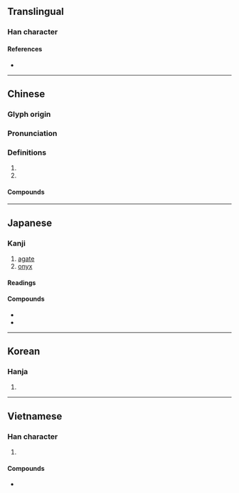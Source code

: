 {{character info}}
==Translingual==

===Han character===
{{Han char|rn=96|rad=玉|as=09|sn=13|four=12163|canj=MGVVW|ids=⿰𤣩𡿺}}

====References====
* {{Han ref|kx=0738.030|dkj=21125|dj=1148.230|hdz=21130.020|uh=7459|ud=29785|bh=B7EA|bd=47082}}

----

==Chinese==
{{zh-forms|ss=㐫}}

===Glyph origin===
{{Han etym}}

===Pronunciation===
{{zh-pron
|m=nǎo
|c=nou5
|mn=ló
|mn-t=nao2
|oc=y
|cat=
}}

===Definitions===
{{zh-hanzi}}

# {{zh-used in|瑪瑙}}
# {{zh-used in|多瑙}}

====Compounds====
{{zh-der|多瑙河|瑪瑙|瑪瑙紋}}

----

==Japanese==

===Kanji===
{{ja-kanji|grade=uc|rs=玉09}}

# [[agate]]
# [[onyx]]

====Readings====
{{ja-readings
|goon=のう<なう
|kanon=どう<だう}}

====Compounds====
* {{ja-r|縞瑪瑙|しまめのう}}
* {{ja-r|瑪瑙|めのう}}

----

==Korean==

===Hanja===
{{ko-hanja|hangeul=노|eumhun=|rv=no|mr=no|y=no}}

# {{rfdef|ko|sort=玉09}}

----

==Vietnamese==

===Han character===
{{vi-readings|reading=[[não]]|rs=玉09}}

# {{rfdef|vi|sort=玉09}}

====Compounds====
* {{vi-l|瑪瑙|mã não}}